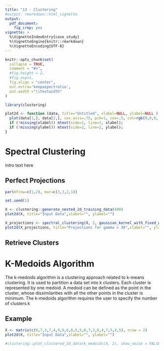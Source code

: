 ```yaml
---
title: "13 - Clustering"
#output: rmarkdown::html_vignette
output:
  pdf_document:
    fig_crop: yes
vignette: >
  %\VignetteIndexEntry{case_study}
  %\VignetteEngine{knitr::rmarkdown}
  %\VignetteEncoding{UTF-8}
---
```


```r
knitr::opts_chunk$set(
  collapse = TRUE,
  comment = "#>",
  #fig.height = 2,
  #fig.asp=1,
  fig.align = "center",
  out.extra='keepaspectratio',
  out.width ="\\textwidth"
)
```

```r
library(clustering)
```

```r
plot2d <- function (data, title="Untitled", xlabel=NULL, ylabel=NULL ) {
  plot(data[1,], data[2,], cex.axis=.75, pch=1, cex=.5, col=rgb(0,0,0,.5), main=title)
  if (!missing(xlabel)) mtext(side=1, line=2, xlabel);
  if (!missing(ylabel)) mtext(side=2, line=2, ylabel);
}
```

# Spectral Clustering

intro text here

## Perfect Projections



```r
par(mfrow=c(1,2), mar=c(3,3,2,1))

set.seed(1)

X <- clustering::generate_nested_2d_training_data(400)
plot2d(X, title="Input Data",xlabel="", ylabel="")

X_projections <- spectral_clustering(X, 2, gaussian_kernel_with_fixed_gamma(30));
plot2d(X_projections, title="Projections for gamma = 30",xlabel="", ylabel="")
```

## Retrieve Clusters





# K-Medoids Algorithm

The k-medoids algorithm is a clustering approach related to k-means clustering. It is used to partition a data set into k clusters. Each cluster is represented by one medoid. A medoid can be defined as the point in the cluster, whose dissimilarities with all the other points in the cluster is minimum. The k-medoids algorithm requires the user to specify the number of clusters k

## Example

```r

X <- matrix(c(8,7,3,7,4,9,9,6,8,5,5,8,7,3,8,4,7,5,4,5), nrow = 2)
plot2d(X, title="Input Data",xlabel="", ylabel="")

#clustering::plot_clustered_2d_data(k_medoids(X, 2), show_noise = FALSE)
```
